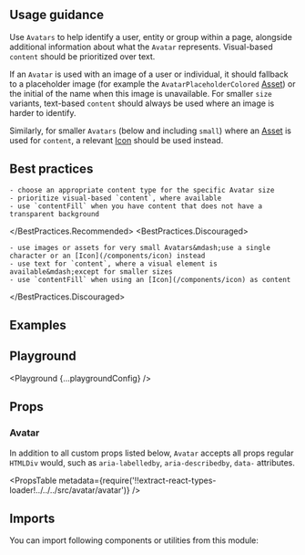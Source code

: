 


<Layout title="Avatar" description="Visually represents the identity of a user, group or entity.">

## Usage guidance

Use `Avatars` to help identify a user, entity or group within a page, alongside additional information about what the `Avatar` represents. Visual-based `content` should be prioritized over text.

If an `Avatar` is used with an image of a user or individual, it should fallback to a placeholder image (for example the `AvatarPlaceholderColored` [Asset](http://localhost:3000/components/asset/#other-assets)) or the initial of the name when this image is unavailable. For smaller `size` variants, text-based `content` should always be used where an image is harder to identify.

Similarly, for smaller `Avatars` (below and including `small`) where an [Asset](/components/asset) is used for `content`, a relevant [Icon](/components/icon) should be used instead.

## Best practices

<BestPractices>
  <BestPractices.Recommended>

    - choose an appropriate content type for the specific Avatar size
    - prioritize visual-based `content`, where available
    - use `contentFill` when you have content that does not have a transparent background

  </BestPractices.Recommended>
  <BestPractices.Discouraged>

    - use images or assets for very small Avatars&mdash;use a single character or an [Icon](/components/icon) instead
    - use text for `content`, where a visual element is available&mdash;except for smaller sizes
    - use `contentFill` when using an [Icon](/components/icon) as content

  </BestPractices.Discouraged>
</BestPractices>

## Examples

<Example title="Basic usage" path="avatar/basic-usage">
  <BasicUsage />
</Example>

<Example title="Variants" path="avatar/variants">
  <Variants />
</Example>

<Example title="Sizes" path="avatar/sizes">
  <Sizes />
</Example>

<Example title="Fill whole avatar space" path="avatar/content-fill">
  <ContentFill />
</Example>

## Playground

<Playground {...playgroundConfig} />

## Props

### Avatar

In addition to all custom props listed below, `Avatar` accepts all props regular `HTMLDiv` would, such as `aria-labelledby`, `aria-describedby`, `data-` attributes.

<PropsTable
  metadata={require('!!extract-react-types-loader!../../../src/avatar/avatar')}
/>

## Imports

You can import following components or utilities from this module:

<Imports module={AvatarExports} path="@datacamp/waffles/avatar" />

</Layout>
